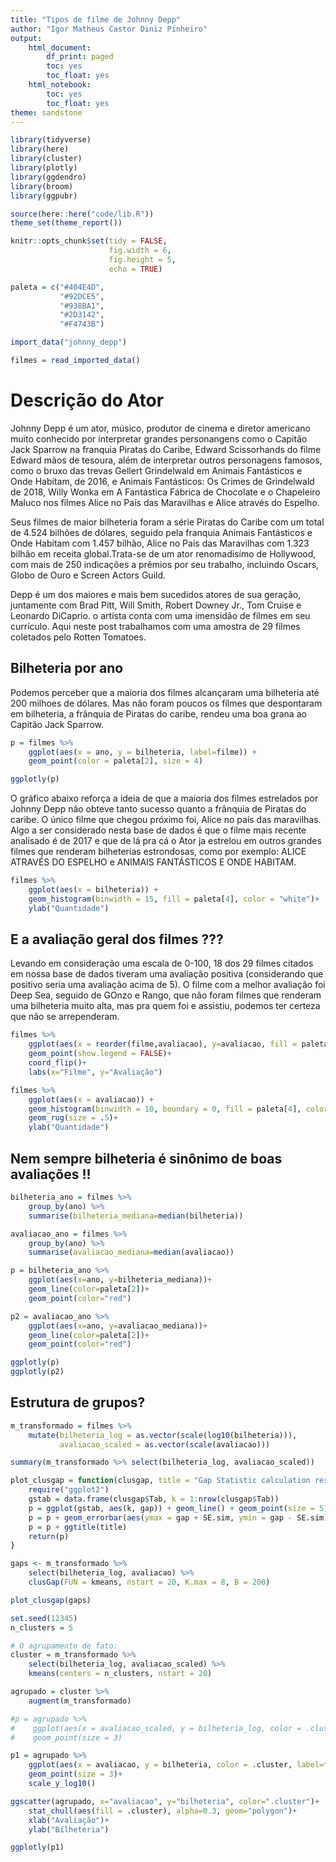 ```yaml
---
title: "Tipos de filme de Johnny Depp"
author: "Igor Matheus Castor Diniz Pinheiro"
output:
    html_document:
        df_print: paged
        toc: yes
        toc_float: yes
    html_notebook:
        toc: yes
        toc_float: yes
theme: sandstone
---
```


```r
library(tidyverse)
library(here)
library(cluster)
library(plotly)
library(ggdendro)
library(broom)
library(ggpubr)

source(here::here("code/lib.R"))
theme_set(theme_report())

knitr::opts_chunk$set(tidy = FALSE,
                      fig.width = 6,
                      fig.height = 5,
                      echo = TRUE)

paleta = c("#404E4D",
           "#92DCE5",
           "#938BA1",
           "#2D3142",
           "#F4743B")
```

```r
import_data("johnny_depp")
```


```r
filmes = read_imported_data()
```

# Descrição do Ator

Johnny Depp é um ator, músico, produtor de cinema e diretor americano muito conhecido por interpretar grandes personangens como o Capitão Jack Sparrow na franquia Piratas do Caribe, Edward Scissorhands do filme Edward mãos de tesoura, além de interpretar outros personagens famosos, como o bruxo das trevas Gellert Grindelwald em Animais Fantásticos e Onde Habitam, de 2016, e Animais Fantásticos: Os Crimes de Grindelwald de 2018, Willy Wonka em A Fantástica Fábrica de Chocolate e o Chapeleiro Maluco nos filmes Alice no País das Maravilhas e Alice através do Espelho.

Seus filmes de maior bilheteria foram a série Piratas do Caribe com um total de 4.524 bilhões de dólares, seguido pela franquia Animais Fantásticos e Onde Habitam com 1.457 bilhão, Alice no País das Maravilhas com 1.323 bilhão em receita global.Trata-se de um ator renomadisímo de Hollywood, com mais de 250 indicações a prêmios por seu trabalho, incluindo Oscars, Globo de Ouro e Screen Actors Guild. 

Depp é um dos maiores e mais bem sucedidos atores de sua geração, juntamente com Brad Pitt, Will Smith, Robert Downey Jr., Tom Cruise e Leonardo DiCaprio. o artista conta com uma imensidão de filmes em seu currículo. Aqui neste post trabalhamos com uma amostra de 29 filmes coletados pelo Rotten Tomatoes. 

## Bilheteria por ano

Podemos perceber que a maioria dos filmes alcançaram uma bilheteria até 200 milhoes de dólares. Mas não foram poucos os filmes que despontaram em bilheteria, a frânquia de Piratas do caribe, rendeu uma boa grana ao Capitão Jack Sparrow. 

```r

p = filmes %>% 
    ggplot(aes(x = ano, y = bilheteria, label=filme)) + 
    geom_point(color = paleta[2], size = 4)

ggplotly(p)

```

O gráfico abaixo reforça a ideia de que a maioria dos filmes estrelados por Johnny Depp não obteve tanto sucesso quanto a frânquia de Piratas do caribe. O único filme que chegou próximo foi, Alice no país das maravilhas. Algo a ser considerado nesta base de dados é que o filme mais recente analisado é de 2017 e que de lá pra cá o Ator ja estrelou em outros grandes filmes que renderam bilheterias estrondosas, como por exemplo: ALICE ATRAVÉS DO ESPELHO e ANIMAIS FANTÁSTICOS E ONDE HABITAM.

```r
filmes %>% 
    ggplot(aes(x = bilheteria)) + 
    geom_histogram(binwidth = 15, fill = paleta[4], color = "white")+
    ylab("Quantidade")
```

## E a avaliação geral dos filmes ???

Levando em consideração uma escala de 0-100, 18 dos 29 filmes citados em nossa base de dados tiveram uma avaliação positiva (considerando que positivo seria uma avaliação acima de 5). O filme com a melhor avaliação foi Deep Sea, seguido de GOnzo e Rango, que não foram filmes que renderam uma bilheteria muito alta, mas pra quem foi e assistiu, podemos ter certeza que não se arrependeram.

```r
filmes %>% 
    ggplot(aes(x = reorder(filme,avaliacao), y=avaliacao, fill = paleta[4], color = "white")) + 
    geom_point(show.legend = FALSE)+
    coord_flip()+
    labs(x="Filme", y="Avaliação")

filmes %>% 
    ggplot(aes(x = avaliacao)) + 
    geom_histogram(binwidth = 10, boundary = 0, fill = paleta[4], color = "white") + 
    geom_rug(size = .5)+
    ylab("Quantidade")
```

## Nem sempre bilheteria é sinônimo de boas avaliações !!

```r
bilheteria_ano = filmes %>% 
    group_by(ano) %>% 
    summarise(bilheteria_mediana=median(bilheteria))

avaliacao_ano = filmes %>% 
    group_by(ano) %>% 
    summarise(avaliacao_mediana=median(avaliacao))

p = bilheteria_ano %>% 
    ggplot(aes(x=ano, y=bilheteria_mediana))+
    geom_line(color=paleta[2])+
    geom_point(color="red")

p2 = avaliacao_ano %>% 
    ggplot(aes(x=ano, y=avaliacao_mediana))+
    geom_line(color=paleta[2])+
    geom_point(color="red")

ggplotly(p)
ggplotly(p2)

```


## Estrutura de grupos?

```r
m_transformado = filmes %>% 
    mutate(bilheteria_log = as.vector(scale(log10(bilheteria))), 
           avaliacao_scaled = as.vector(scale(avaliacao)))

summary(m_transformado %>% select(bilheteria_log, avaliacao_scaled))
```

```r
plot_clusgap = function(clusgap, title = "Gap Statistic calculation results") {
    require("ggplot2")
    gstab = data.frame(clusgap$Tab, k = 1:nrow(clusgap$Tab))
    p = ggplot(gstab, aes(k, gap)) + geom_line() + geom_point(size = 5)
    p = p + geom_errorbar(aes(ymax = gap + SE.sim, ymin = gap - SE.sim), width = .2)
    p = p + ggtitle(title)
    return(p)
}

```

```r
gaps <- m_transformado %>% 
    select(bilheteria_log, avaliacao) %>% 
    clusGap(FUN = kmeans, nstart = 20, K.max = 8, B = 200)

plot_clusgap(gaps)
```

```r
set.seed(12345)
n_clusters = 5

# O agrupamento de fato:
cluster = m_transformado %>% 
    select(bilheteria_log, avaliacao_scaled) %>% 
    kmeans(centers = n_clusters, nstart = 20)

agrupado = cluster %>% 
    augment(m_transformado)

#p = agrupado %>% 
#    ggplot(aes(x = avaliacao_scaled, y = bilheteria_log, color = .cluster))  + 
#    geom_point(size = 3)

p1 = agrupado %>% 
    ggplot(aes(x = avaliacao, y = bilheteria, color = .cluster, label=filme))  + 
    geom_point(size = 3)+
    scale_y_log10()

ggscatter(agrupado, x="avaliacao", y="bilheteria", color=".cluster")+
    stat_chull(aes(fill = .cluster), alpha=0.3, geom="polygon")+
    xlab("Avaliação")+
    ylab("Bilheteria")

ggplotly(p1)


```





